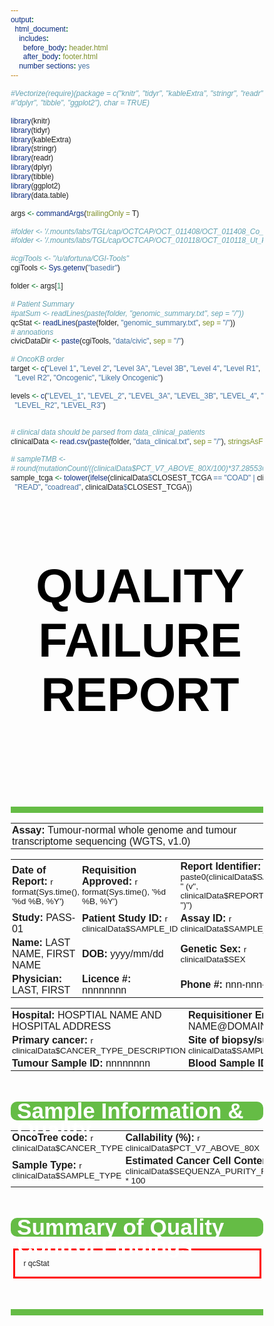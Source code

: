 ---
output:
  html_document:
    includes:
      before_body: header.html
      after_body: footer.html
    number sections: yes
---

```{r, echo = FALSE, message= FALSE, warning=FALSE}
#Vectorize(require)(package = c("knitr", "tidyr", "kableExtra", "stringr", "readr",
#"dplyr", "tibble", "ggplot2"), char = TRUE)

library(knitr)
library(tidyr)
library(kableExtra)
library(stringr)
library(readr)
library(dplyr)
library(tibble)
library(ggplot2)
library(data.table)

args <- commandArgs(trailingOnly = T)

#folder <- '/.mounts/labs/TGL/cap/OCTCAP/OCT_011408/OCT_011408_Co_P_OCT_011408_TS/report'
#folder <- '/.mounts/labs/TGL/cap/OCTCAP/OCT_010118/OCT_010118_Ut_P_OCT-01-0118-TS/report'

#cgiTools <- "/u/afortuna/CGI-Tools"
cgiTools <- Sys.getenv("basedir")

folder <- args[1]

# Patient Summary
#patSum <- readLines(paste(folder, "genomic_summary.txt", sep = "/"))
qcStat <- readLines(paste(folder, "genomic_summary.txt", sep = "/"))
# annoations
civicDataDir <- paste(cgiTools, "data/civic", sep = "/")

# OncoKB order
target <- c("Level 1", "Level 2", "Level 3A", "Level 3B", "Level 4", "Level R1",
  "Level R2", "Oncogenic", "Likely Oncogenic")

levels <- c("LEVEL_1", "LEVEL_2", "LEVEL_3A", "LEVEL_3B", "LEVEL_4", "LEVEL_R1",
  "LEVEL_R2", "LEVEL_R3")


# clinical data should be parsed from data_clinical_patients
clinicalData <- read.csv(paste(folder, "data_clinical.txt", sep = "/"), stringsAsFactors = F, sep = "\t")

# sampleTMB <-
# round(mutationCount/((clinicalData$PCT_V7_ABOVE_80X/100)*37.285536),2)
sample_tcga <- tolower(ifelse(clinicalData$CLOSEST_TCGA == "COAD" | clinicalData$CLOSEST_TCGA ==
  "READ", "coadread", clinicalData$CLOSEST_TCGA))

```

<style>
#example1 {
  background: #65bc45 !important;
  border-radius: 10px !important;
  padding-left: 10px !important;
  padding-bottom: 10px !important;
  color: white !important;
  font-size: 30px !important;
  font-weight: bold !important;
  height: 30px !important;
  line-height: 30px !important;
  font-family: Arial !important;
  display: block;
  clear: both
}

#example2 {
  background: #65bc45 !important;
  padding-left: 10px !important;
  padding-bottom: 10px !important;
  color: white !important;
  font-size: 30px !important;
  font-weight: bold !important;
  height: 4px !important;
  line-height: 10px !important;
  font-family: Arial !important;
  display: block;
  clear: both
}

#example3 {
  padding-left: 10px !important;
  padding-bottom: 10px !important;
  color: black !important;
  font-size: 65px !important;
  font-weight: bold !important;
  text-align: center;
  font-family: Arial !important;
  display: block;
  clear: both
}

.clear {
  display: block;
}

h3.clear {
  clear: both;
}

html * {
  font-family: Arial !important;
}

* {
  box-sizing: border-box;
}

.column {
  float: left;
  padding-left: 25px;
  padding-right: 25px;
  width: 33.33%;
}

.column-2 {
  float: right;
  style=width: 200px;
  padding: 0px 0px 0px 20px;
}

.row:after {
  content: "";
  display: table;
  clear: both;
}

@media print {
  .pagebreak {
  page-break-before: always;
 }
}

p {
  margin: 0.25em;
}

section {
  display: flex;
  padding-top: 0.5rem;
}

.bold {
  font-weight: 600;
}

@page {
  size: 8.5in 11in;
}

.bold {
  font-weight: 600;
}

td, th {
  text-align: left;
  padding: 2px;
}

</style>

<html>

<div id="example3">
  <h3>QUALITY FAILURE REPORT</h3>
</div>

<div id="example2">
  <h3></h3>
</div>

<table width="100%">
  <tr>
    <td><strong>Assay: </strong>Tumour-normal whole genome and tumour transcriptome sequencing (WGTS, v1.0)</td>
  </tr>
</table>
<table width="100%">
  <tr>
    <td width="33%"><strong>Date of Report:</strong> `r format(Sys.time(), '%d %B, %Y')`</td>
    <td width="33%"><strong>Requisition Approved:</strong> `r format(Sys.time(), '%d %B, %Y')`</td>
    <td width="33%"><strong>Report Identifier:</strong> `r paste0(clinicalData$SAMPLE_ID, " (v", clinicalData$REPORT_VERSION, ")")`</td>
  </tr>
  <tr>
    <td width="33%"><strong>Study:</strong> PASS-01</td>
    <td width="33%"><strong>Patient Study ID:</strong> `r clinicalData$SAMPLE_ID`</td>
    <td width="33%"><strong>Assay ID:</strong> `r clinicalData$SAMPLE_ID`</td>
  </tr>
  <tr>
    <td width="33%"><strong>Name:</strong> LAST NAME, FIRST NAME</td>
    <td width="33%"><strong>DOB:</strong> yyyy/mm/dd</td>
    <td width="33%"><strong>Genetic Sex:</strong> `r clinicalData$SEX`</td>
  </tr>
  <tr>
    <td width="33%"><strong>Physician:</strong> LAST, FIRST</td>
    <td width="33%"><strong>Licence #:</strong> nnnnnnnn</td>
    <td width="33%"><strong>Phone #:</strong> nnn-nnn-nnnn</td>
  </tr>
</table>
<table width="100%">
  <tr>
    <td width="50%"><strong>Hospital:</strong> HOSPTIAL NAME AND HOSPITAL ADDRESS</td>
    <td width="50%"><strong>Requisitioner Email:</strong> NAME@DOMAIN.COM</td>
  </tr>
  <tr>
    <td width="50%"><strong>Primary cancer:</strong> `r clinicalData$CANCER_TYPE_DESCRIPTION`</td>
    <td width="50%"><strong>Site of biopsy/surgery:</strong> `r clinicalData$SAMPLE_ANATOMICAL_SITE`</td>
  </tr>
  <tr>
    <td width="50%"><strong>Tumour Sample ID:</strong> nnnnnnnn</td>
    <td width="50%"><strong>Blood Sample ID:</strong> nnnnnnnn</td>
  </tr>
</table>

<div id="example1">
  <h3>Sample Information & Quality</h3>
</div>

<table width="100%">
  <tr>
    <td width="33%"><strong>OncoTree code:</strong> `r clinicalData$CANCER_TYPE`</td>
    <td width="33%"><strong>Callability (%):</strong> `r clinicalData$PCT_V7_ABOVE_80X`</td>
    <td width="33%"><strong>Coverage (mean):</strong> `r clinicalData$MEAN_COVERAGE`</td>
  </tr>
  <tr>
    <td width="33%"><strong>Sample Type:</strong> `r clinicalData$SAMPLE_TYPE`</td>
    <td width="33%"><strong>Estimated Cancer Cell Content (%):</strong> `r clinicalData$SEQUENZA_PURITY_FRACTION * 100`</td>
    <td width="33%"><strong>Estimated Ploidy:</strong> `r clinicalData$SEQUENZA_PLOIDY`</td>
  </tr>
</table>


<div id="example1">
  <h3>Summary of Quality Control Findings</h3>
</div>
<br>
<p style="border:3px; border-style:solid; border-color:red; padding: 1em;">`r qcStat`</p>

</html>

<div id="example2">
  <h3></h3>
</div>
